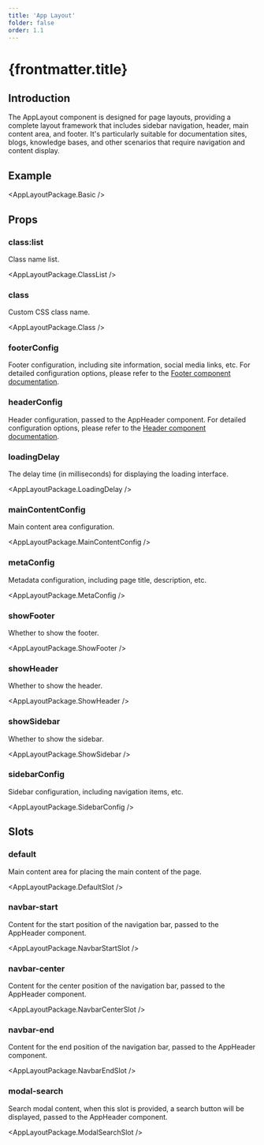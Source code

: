 ```yaml
---
title: 'App Layout'
folder: false
order: 1.1
---
```



# {frontmatter.title}

## Introduction

The AppLayout component is designed for page layouts, providing a complete layout framework that includes sidebar navigation, header, main content area, and footer. It's particularly suitable for documentation sites, blogs, knowledge bases, and other scenarios that require navigation and content display.

## Example

<AppLayoutPackage.Basic />

## Props

### class:list

Class name list.

<AppLayoutPackage.ClassList />

### class

Custom CSS class name.

<AppLayoutPackage.Class />


### footerConfig

Footer configuration, including site information, social media links, etc. For detailed configuration options, please refer to the [Footer component documentation](/en/manuals/components/footer).

### headerConfig

Header configuration, passed to the AppHeader component. For detailed configuration options, please refer to the [Header component documentation](/en/manuals/components/header).

### loadingDelay

The delay time (in milliseconds) for displaying the loading interface.

<AppLayoutPackage.LoadingDelay />

### mainContentConfig

Main content area configuration.

<AppLayoutPackage.MainContentConfig />

### metaConfig

Metadata configuration, including page title, description, etc.

<AppLayoutPackage.MetaConfig />

### showFooter

Whether to show the footer.

<AppLayoutPackage.ShowFooter />

### showHeader

Whether to show the header.

<AppLayoutPackage.ShowHeader />

### showSidebar

Whether to show the sidebar.

<AppLayoutPackage.ShowSidebar />

### sidebarConfig

Sidebar configuration, including navigation items, etc.

<AppLayoutPackage.SidebarConfig />

## Slots

### default

Main content area for placing the main content of the page.

<AppLayoutPackage.DefaultSlot />

### navbar-start

Content for the start position of the navigation bar, passed to the AppHeader component.

<AppLayoutPackage.NavbarStartSlot />

### navbar-center

Content for the center position of the navigation bar, passed to the AppHeader component.

<AppLayoutPackage.NavbarCenterSlot />

### navbar-end

Content for the end position of the navigation bar, passed to the AppHeader component.

<AppLayoutPackage.NavbarEndSlot />

### modal-search

Search modal content, when this slot is provided, a search button will be displayed, passed to the AppHeader component.

<AppLayoutPackage.ModalSearchSlot />
